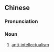 {{also|反智主义}}
==Chinese==
{{zh-forms|s=反智主义|type=22}}

===Pronunciation===
{{zh-pron
|m=fǎnzhì zhǔyì
|cat=n
}}

===Noun===
{{zh-noun}}

# [[anti-intellectualism]]